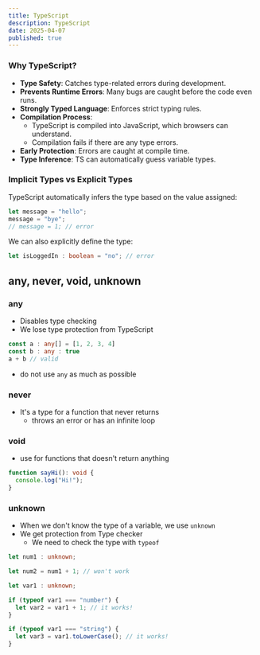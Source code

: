 ```yaml
---
title: TypeScript
description: TypeScript
date: 2025-04-07
published: true
---
```


### Why TypeScript?

- **Type Safety**: Catches type-related errors during development.
- **Prevents Runtime Errors**: Many bugs are caught before the code even runs.
- **Strongly Typed Language**: Enforces strict typing rules.
- **Compilation Process**:
  - TypeScript is compiled into JavaScript, which browsers can understand.
  - Compilation fails if there are any type errors.
- **Early Protection**: Errors are caught at compile time.
- **Type Inference**: TS can automatically guess variable types.

### Implicit Types vs Explicit Types

TypeScript automatically infers the type based on the value assigned:

```TypeScript
let message = "hello";
message = "bye";
// message = 1; // error
```

We can also explicitly define the type:

```TypeScript
let isLoggedIn : boolean = "no"; // error
```

## any, never, void, unknown

### any

- Disables type checking
- We lose type protection from TypeScript

```TypeScript
const a : any[] = [1, 2, 3, 4]
const b : any : true
a + b // valid
```

- do not use `any` as much as possible

### never

- It's a type for a function that never returns
  - throws an error or has an infinite loop

### void

- use for functions that doesn't return anything

```TypeScript
function sayHi(): void {
  console.log("Hi!");
}

```

### unknown

- When we don't know the type of a variable, we use `unknown`
- We get protection from Type checker
  - We need to check the type with `typeof`

```TypeScript
let num1 : unknown;

let num2 = num1 + 1; // won't work
```

```TypeScript
let var1 : unknown;

if (typeof var1 === "number") {
  let var2 = var1 + 1; // it works!
}

if (typeof var1 === "string") {
  let var3 = var1.toLowerCase(); // it works!
}
```

